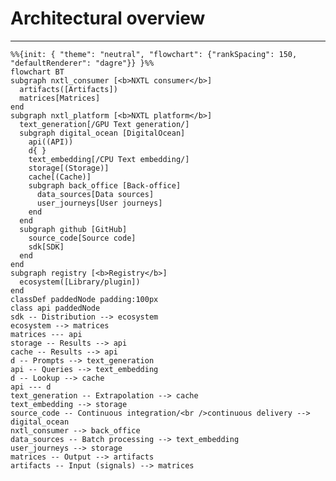 # Architectural overview

<hr />

```mermaid
%%{init: { "theme": "neutral", "flowchart": {"rankSpacing": 150, "defaultRenderer": "dagre"}} }%%
flowchart BT
subgraph nxtl_consumer [<b>NXTL consumer</b>]
  artifacts([Artifacts])
  matrices[Matrices]
end
subgraph nxtl_platform [<b>NXTL platform</b>]
  text_generation[/GPU Text generation/]
  subgraph digital_ocean [DigitalOcean]
    api((API))
    d{ }
    text_embedding[/CPU Text embedding/]
    storage[(Storage)]
    cache[(Cache)]
    subgraph back_office [Back-office]
      data_sources[Data sources]
      user_journeys[User journeys]
    end
  end
  subgraph github [GitHub]
    source_code[Source code]
    sdk[SDK]
  end
end
subgraph registry [<b>Registry</b>]
  ecosystem([Library/plugin])
end
classDef paddedNode padding:100px
class api paddedNode
sdk -- Distribution --> ecosystem
ecosystem --> matrices
matrices --- api
storage -- Results --> api
cache -- Results --> api
d -- Prompts --> text_generation
api -- Queries --> text_embedding
d -- Lookup --> cache
api --- d
text_generation -- Extrapolation --> cache
text_embedding --> storage
source_code -- Continuous integration/<br />continuous delivery --> digital_ocean
nxtl_consumer --> back_office
data_sources -- Batch processing --> text_embedding
user_journeys --> storage
matrices -- Output --> artifacts
artifacts -- Input (signals) --> matrices
```
